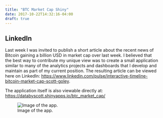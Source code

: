```yaml
---
title: "BTC Market Cap Shiny"
date: 2017-10-22T14:32:16-04:00
draft: true
---
```


## LinkedIn

Last week I was invited to publish a short article about the recent news of Bitcoin gaining a billion USD in market cap over last week. I believed that the best way to contribute my unique view was to create a small application similar to many of the analytics projects and dashboards that I develop and maintain as part of my current position. The resulting article can be viewed here on LinkedIn: <https://www.linkedin.com/pulse/interactive-timeline-bitcoin-market-cap-scott-goley>.

The application itself is also viewable directly at:
<https://databyscott.shinyapps.io/btc_market_cap/>

![Image of the app.](../images/btcappcap.png)